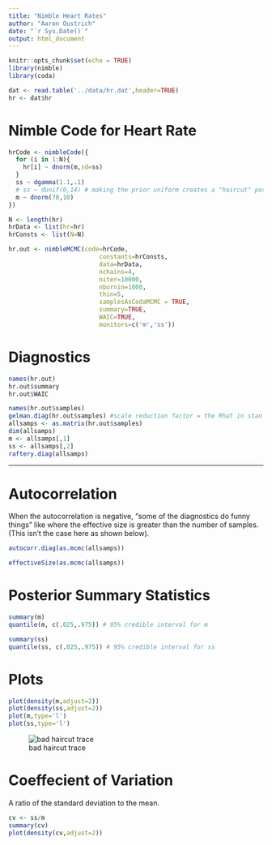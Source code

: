 ```yaml
---
title: "Nimble Heart Rates"
author: "Aaron Oustrich"
date: "`r Sys.Date()`"
output: html_document
---
```


```r
knitr::opts_chunk$set(echo = TRUE)
library(nimble)
library(coda)

dat <- read.table('../data/hr.dat',header=TRUE)
hr <- dat$hr
```


# Nimble Code for Heart Rate

```r
hrCode <- nimbleCode({
  for (i in 1:N){
    hr[i] ~ dnorm(m,sd=ss)
  }
  ss ~ dgamma(1.1,.1)
  # ss ~ dunif(0,14) # making the prior uniform creates a "haircut" posterior trace plot
  m ~ dnorm(70,10)
})

N <- length(hr)
hrData <- list(hr=hr)
hrConsts <- list(N=N)

hr.out <- nimbleMCMC(code=hrCode,
                         constants=hrConsts,
                         data=hrData,
                         nchains=4,
                         niter=10000,
                         nburnin=1000,
                         thin=5,
                         samplesAsCodaMCMC = TRUE,
                         summary=TRUE,
                         WAIC=TRUE,
                         monitors=c('m','ss'))
```

# Diagnostics

```r
names(hr.out)
hr.out$summary
hr.out$WAIC
```

```r
names(hr.out$samples)
gelman.diag(hr.out$samples) #scale reduction factor = the Rhat in stan
allsamps <- as.matrix(hr.out$samples)
dim(allsamps)
m <- allsamps[,1]
ss <- allsamps[,2]
raftery.diag(allsamps)

```

------------------------------------------------------------------------

# Autocorrelation

When the autocorrelation is negative, "some of the diagnostics do funny things" like where the effective size is greater than the number of samples. (This isn't the case here as shown below).

```r
autocorr.diag(as.mcmc(allsamps))

effectiveSize(as.mcmc(allsamps))
```

# Posterior Summary Statistics

```r
summary(m)
quantile(m, c(.025,.975)) # 95% credible interval for m

summary(ss)
quantile(ss, c(.025,.975)) # 95% credible interval for ss

```

# Plots

```r
plot(density(m,adjust=2))
plot(density(ss,adjust=2))
plot(m,type='l')
plot(ss,type='l')

```

![bad haircut trace](haircutTrace.png)

# Coeffecient of Variation

A ratio of the standard deviation to the mean.

```r
cv <- ss/m
summary(cv)
plot(density(cv,adjust=2))
```
